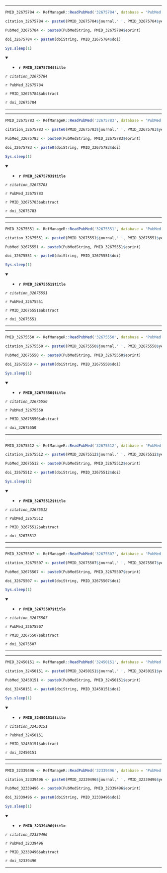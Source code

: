 

---

```r

PMID_32675784 <- RefManageR::ReadPubMed('32675784', database = 'PubMed')

citation_32675784 <- paste0(PMID_32675784$journal,' ', PMID_32675784$year, ' ', PMID_32675784$month,';', PMID_32675784$volume,'(', PMID_32675784$number,'):', PMID_32675784$pages)

PubMed_32675784 <- paste0(PubMedString, PMID_32675784$eprint)

doi_32675784 <- paste0(doiString, PMID_32675784$doi)

Sys.sleep(1)

```

<details open> <summary>
- **`r PMID_32675784$title`**
</summary> 

*`r citation_32675784`*

`r PubMed_32675784`

`r PMID_32675784$abstract`

`r doi_32675784`

</details>

---




---

```r

PMID_32675783 <- RefManageR::ReadPubMed('32675783', database = 'PubMed')

citation_32675783 <- paste0(PMID_32675783$journal,' ', PMID_32675783$year, ' ', PMID_32675783$month,';', PMID_32675783$volume,'(', PMID_32675783$number,'):', PMID_32675783$pages)

PubMed_32675783 <- paste0(PubMedString, PMID_32675783$eprint)

doi_32675783 <- paste0(doiString, PMID_32675783$doi)

Sys.sleep(1)

```

<details open> <summary>
- **`r PMID_32675783$title`**
</summary> 

*`r citation_32675783`*

`r PubMed_32675783`

`r PMID_32675783$abstract`

`r doi_32675783`

</details>

---




---

```r

PMID_32675551 <- RefManageR::ReadPubMed('32675551', database = 'PubMed')

citation_32675551 <- paste0(PMID_32675551$journal,' ', PMID_32675551$year, ' ', PMID_32675551$month,';', PMID_32675551$volume,'(', PMID_32675551$number,'):', PMID_32675551$pages)

PubMed_32675551 <- paste0(PubMedString, PMID_32675551$eprint)

doi_32675551 <- paste0(doiString, PMID_32675551$doi)

Sys.sleep(1)

```

<details open> <summary>
- **`r PMID_32675551$title`**
</summary> 

*`r citation_32675551`*

`r PubMed_32675551`

`r PMID_32675551$abstract`

`r doi_32675551`

</details>

---




---

```r

PMID_32675550 <- RefManageR::ReadPubMed('32675550', database = 'PubMed')

citation_32675550 <- paste0(PMID_32675550$journal,' ', PMID_32675550$year, ' ', PMID_32675550$month,';', PMID_32675550$volume,'(', PMID_32675550$number,'):', PMID_32675550$pages)

PubMed_32675550 <- paste0(PubMedString, PMID_32675550$eprint)

doi_32675550 <- paste0(doiString, PMID_32675550$doi)

Sys.sleep(1)

```

<details open> <summary>
- **`r PMID_32675550$title`**
</summary> 

*`r citation_32675550`*

`r PubMed_32675550`

`r PMID_32675550$abstract`

`r doi_32675550`

</details>

---




---

```r

PMID_32675512 <- RefManageR::ReadPubMed('32675512', database = 'PubMed')

citation_32675512 <- paste0(PMID_32675512$journal,' ', PMID_32675512$year, ' ', PMID_32675512$month,';', PMID_32675512$volume,'(', PMID_32675512$number,'):', PMID_32675512$pages)

PubMed_32675512 <- paste0(PubMedString, PMID_32675512$eprint)

doi_32675512 <- paste0(doiString, PMID_32675512$doi)

Sys.sleep(1)

```

<details open> <summary>
- **`r PMID_32675512$title`**
</summary> 

*`r citation_32675512`*

`r PubMed_32675512`

`r PMID_32675512$abstract`

`r doi_32675512`

</details>

---




---

```r

PMID_32675507 <- RefManageR::ReadPubMed('32675507', database = 'PubMed')

citation_32675507 <- paste0(PMID_32675507$journal,' ', PMID_32675507$year, ' ', PMID_32675507$month,';', PMID_32675507$volume,'(', PMID_32675507$number,'):', PMID_32675507$pages)

PubMed_32675507 <- paste0(PubMedString, PMID_32675507$eprint)

doi_32675507 <- paste0(doiString, PMID_32675507$doi)

Sys.sleep(1)

```

<details open> <summary>
- **`r PMID_32675507$title`**
</summary> 

*`r citation_32675507`*

`r PubMed_32675507`

`r PMID_32675507$abstract`

`r doi_32675507`

</details>

---




---

```r

PMID_32450151 <- RefManageR::ReadPubMed('32450151', database = 'PubMed')

citation_32450151 <- paste0(PMID_32450151$journal,' ', PMID_32450151$year, ' ', PMID_32450151$month,';', PMID_32450151$volume,'(', PMID_32450151$number,'):', PMID_32450151$pages)

PubMed_32450151 <- paste0(PubMedString, PMID_32450151$eprint)

doi_32450151 <- paste0(doiString, PMID_32450151$doi)

Sys.sleep(1)

```

<details open> <summary>
- **`r PMID_32450151$title`**
</summary> 

*`r citation_32450151`*

`r PubMed_32450151`

`r PMID_32450151$abstract`

`r doi_32450151`

</details>

---




---

```r

PMID_32339496 <- RefManageR::ReadPubMed('32339496', database = 'PubMed')

citation_32339496 <- paste0(PMID_32339496$journal,' ', PMID_32339496$year, ' ', PMID_32339496$month,';', PMID_32339496$volume,'(', PMID_32339496$number,'):', PMID_32339496$pages)

PubMed_32339496 <- paste0(PubMedString, PMID_32339496$eprint)

doi_32339496 <- paste0(doiString, PMID_32339496$doi)

Sys.sleep(1)

```

<details open> <summary>
- **`r PMID_32339496$title`**
</summary> 

*`r citation_32339496`*

`r PubMed_32339496`

`r PMID_32339496$abstract`

`r doi_32339496`

</details>

---


